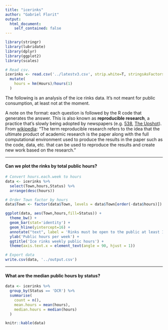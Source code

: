 ```yaml
---
title: "icerinks"
author: "Gabriel Florit"
output:
  html_document:
    self_contained: false
---
```


```r
library(stringr)
library(lubridate)
library(dplyr)
library(ggplot2)
library(scales)

# Read csv.
icerinks <- read.csv('../latestv3.csv', strip.white=T, stringsAsFactors=F, row.names = NULL) %>%
  mutate(
    hours = hm(Hours)/hours(1)
  )
```

The following is an analysis of the ice rinks data. It's not meant for public consumption, at least not at the moment.

A note on the format: each question is followed by the R code that generates the answer. This is also known as **reproducible research**, a practice that's slowly being adopted by newspapers (e.g. [538](https://github.com/fivethirtyeight/data), [The Upshot](https://github.com/theupshot)). From [wikipedia](http://en.wikipedia.org/wiki/Reproducibility#Reproducible_research): "The term reproducible research refers to the idea that the ultimate product of academic research is the paper along with the full computational environment used to produce the results in the paper such as the code, data, etc. that can be used to reproduce the results and create new work based on the research."

***
#### Can we plot the rinks by total public hours?
```r

# Convert hours.each.week to hours
data <- icerinks %>%
  select(Town,hours,Status) %>%
  arrange(desc(hours))

# Order Town factor by hours
data$Town <- factor(data$Town, levels = data$Town[order(-data$hours)])

ggplot(data, aes(Town,hours,fill=Status)) +
  theme_bw() +
  geom_bar(stat='identity') +
  geom_hline(yintercept=16) +
  annotate("text", label = 'Rinks must be open to the public at least 16 hours per week', x = 1, y = 16.25, size = 5, hjust=0, vjust=0) +
  ylab('Public hours per week') +
  ggtitle('Ice rinks weekly public hours') +
  theme(axis.text.x = element_text(angle = 90, hjust = 1))

# Export data
write.csv(data, '../output.csv')
```

***
#### What are the median public hours by status?
```r
data <- icerinks %>%
  group_by(Status == 'DCR') %>%
  summarise(
    count = n(),
    mean.hours = mean(hours),
    median.hours = median(hours)
  )

knitr::kable(data)
```
